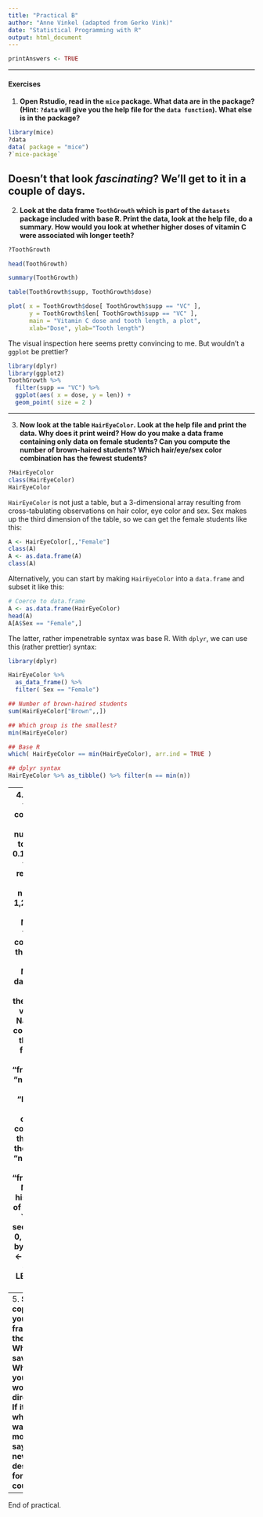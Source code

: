 ```yaml
---
title: "Practical B"
author: "Anne Vinkel (adapted from Gerko Vink)"
date: "Statistical Programming with R"
output: html_document
---
```


```r
printAnswers <- TRUE
```

---

#### Exercises

1. **Open Rstudio, read in the `mice` package. What data are in the package? (Hint: `?data` will give you the help file for the `data function`). What else is in the package? **
```r
library(mice)
?data
data( package = "mice")
?`mice-package`
```

Doesn't that look *fascinating*? We'll get to it in a couple of days.
---

2. **Look at the data frame `ToothGrowth`  which is part of the `datasets` package included with base R. Print the data, look at the help file, do a summary. How would you look at whether higher doses of vitamin C were associated wih longer teeth? **
```r
?ToothGrowth

head(ToothGrowth)

summary(ToothGrowth)

table(ToothGrowth$supp, ToothGrowth$dose)

plot( x = ToothGrowth$dose[ ToothGrowth$supp == "VC" ], 
      y = ToothGrowth$len[ ToothGrowth$supp == "VC" ],
      main = "Vitamin C dose and tooth length, a plot",
      xlab="Dose", ylab="Tooth length")
```
The visual inspection here seems pretty convincing to me. But wouldn't a `ggplot` be prettier? 
```r
library(dplyr)
library(ggplot2)
ToothGrowth %>% 
  filter(supp == "VC") %>% 
  ggplot(aes( x = dose, y = len)) +
  geom_point( size = 2 ) 
```

---

3. **Now look at the table `HairEyeColor`. Look at the help file and print the data. Why does it print weird? How do you make a data frame containing only data on female students? Can you compute the number of brown-haired students? Which hair/eye/sex color combination has the fewest students?**
```r
?HairEyeColor
class(HairEyeColor)
HairEyeColor
```

`HairEyeColor` is not just a table, but a 3-dimensional array resulting from cross-tabulating observations on hair color, eye color and sex. Sex makes up the third dimension of the table, so we can get the female students like this: 
```r
A <- HairEyeColor[,,"Female"]
class(A)
A <- as.data.frame(A)
class(A)
```

Alternatively, you can start by making `HairEyeColor` into a `data.frame` and subset it like this:
```r
# Coerce to data.frame
A <- as.data.frame(HairEyeColor) 
head(A)
A[A$Sex == "Female",]
```
The latter, rather impenetrable syntax was base R. With `dplyr`, we can use this (rather prettier) syntax:
```r
library(dplyr)

HairEyeColor %>% 
  as_data_frame() %>% 
  filter( Sex == "Female")
```

```r
## Number of brown-haired students
sum(HairEyeColor["Brown",,])

## Which group is the smallest?
min(HairEyeColor)

## Base R
which( HairEyeColor == min(HairEyeColor), arr.ind = TRUE )

## dplyr syntax
HairEyeColor %>% as_tibble() %>% filter(n == min(n))
```

--- 
4. **Make a vector containing the numbers 0 to 0.8 by 0.1. Make a vector repeating the numbers 1,2,3 three times. Make a vector containing the letters A to I. Make a data frame out of these three vectors. Name the columns of the data frame - say, "fractions", "numbers" and "letters". Add a column containing the log of the sum of "numbers" and "fractions". Make a histogram of the logs.**
```r
a <- seq( from = 0, to = 0.8, by = 0.1)
b <- rep(1:3, 3)
c <- LETTERS[ 1:9 ]

D <- data.frame(fractions = a, numbers = b, letters = c)
D$logs <- log( D$numbers + D$fractions )

hist(D$logs)
```
---
5. **Save a copy of your data frame to the disk. Where is it saved? Where is your working directory? If it isn't where you want it, move it - say, to a new folder designated for this course**
```r
save(D, file = "MyData.RDS")
```
We're saving the table as an `.RDS` file. Unless we specify a path elsewhere, it will be saved in our working directory. 
```r
getwd()
```
You can change your working directory with the `setwd` function, but for more portable code, we recommend using Rstudio projects instead. Go to the  "File" menu, and click "new project". Place the project file in the folder you want to work in for this project. When you click "open project" and select this project, Rstudio will set the working directory here until you close the project. 


---

End of practical. 

